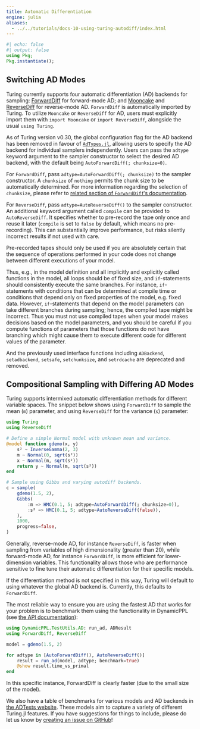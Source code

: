 ```yaml
---
title: Automatic Differentiation
engine: julia
aliases:
  - ../../tutorials/docs-10-using-turing-autodiff/index.html
---
```


```julia
#| echo: false
#| output: false
using Pkg;
Pkg.instantiate();
```

## Switching AD Modes

Turing currently supports four automatic differentiation (AD) backends for sampling: [ForwardDiff](https://github.com/JuliaDiff/ForwardDiff.jl) for forward-mode AD; and [Mooncake](https://github.com/compintell/Mooncake.jl) and [ReverseDiff](https://github.com/JuliaDiff/ReverseDiff.jl) for reverse-mode AD.
`ForwardDiff` is automatically imported by Turing. To utilize `Mooncake` or `ReverseDiff` for AD, users must explicitly import them with `import Mooncake` or `import ReverseDiff`, alongside the usual `using Turing`.

As of Turing version v0.30, the global configuration flag for the AD backend has been removed in favour of [`AdTypes.jl`](https://github.com/SciML/ADTypes.jl), allowing users to specify the AD backend for individual samplers independently.
Users can pass the `adtype` keyword argument to the sampler constructor to select the desired AD backend, with the default being `AutoForwardDiff(; chunksize=0)`.

For `ForwardDiff`, pass `adtype=AutoForwardDiff(; chunksize)` to the sampler constructor. A `chunksize` of `nothing` permits the chunk size to be automatically determined. For more information regarding the selection of `chunksize`, please refer to [related section of `ForwardDiff`'s documentation](https://juliadiff.org/ForwardDiff.jl/dev/user/advanced/#Configuring-Chunk-Size).

For `ReverseDiff`, pass `adtype=AutoReverseDiff()` to the sampler constructor. An additional keyword argument called `compile` can be provided to `AutoReverseDiff`. It specifies whether to pre-record the tape only once and reuse it later (`compile` is set to `false` by default, which means no pre-recording). This can substantially improve performance, but risks silently incorrect results if not used with care.



Pre-recorded tapes should only be used if you are absolutely certain that the sequence of operations performed in your code does not change between different executions of your model.

Thus, e.g., in the model definition and all implicitly and explicitly called functions in the model, all loops should be of fixed size, and `if`-statements should consistently execute the same branches.
For instance, `if`-statements with conditions that can be determined at compile time or conditions that depend only on fixed properties of the model, e.g. fixed data.
However, `if`-statements that depend on the model parameters can take different branches during sampling; hence, the compiled tape might be incorrect.
Thus you must not use compiled tapes when your model makes decisions based on the model parameters, and you should be careful if you compute functions of parameters that those functions do not have branching which might cause them to execute different code for different values of the parameter.

And the previously used interface functions including `ADBackend`, `setadbackend`, `setsafe`, `setchunksize`, and `setrdcache` are deprecated and removed.

## Compositional Sampling with Differing AD Modes

Turing supports intermixed automatic differentiation methods for different variable spaces. The snippet below shows using `ForwardDiff` to sample the mean (`m`) parameter, and using `ReverseDiff` for the variance (`s`) parameter:

```julia
using Turing
using ReverseDiff

# Define a simple Normal model with unknown mean and variance.
@model function gdemo(x, y)
    s² ~ InverseGamma(2, 3)
    m ~ Normal(0, sqrt(s²))
    x ~ Normal(m, sqrt(s²))
    return y ~ Normal(m, sqrt(s²))
end

# Sample using Gibbs and varying autodiff backends.
c = sample(
    gdemo(1.5, 2),
    Gibbs(
        :m => HMC(0.1, 5; adtype=AutoForwardDiff(; chunksize=0)),
        :s² => HMC(0.1, 5; adtype=AutoReverseDiff(false)),
    ),
    1000,
    progress=false,
)
```

Generally, reverse-mode AD, for instance `ReverseDiff`, is faster when sampling from variables of high dimensionality (greater than 20), while forward-mode AD, for instance `ForwardDiff`, is more efficient for lower-dimension variables. This functionality allows those who are performance sensitive to fine tune their automatic differentiation for their specific models.

If the differentiation method is not specified in this way, Turing will default to using whatever the global AD backend is.
Currently, this defaults to `ForwardDiff`.

The most reliable way to ensure you are using the fastest AD that works for your problem is to benchmark them using the functionality in DynamicPPL (see [the API documentation](https://turinglang.org/DynamicPPL.jl/stable/api/#AD-testing-and-benchmarking-utilities)):

```julia
using DynamicPPL.TestUtils.AD: run_ad, ADResult
using ForwardDiff, ReverseDiff

model = gdemo(1.5, 2)

for adtype in [AutoForwardDiff(), AutoReverseDiff()]
    result = run_ad(model, adtype; benchmark=true)
    @show result.time_vs_primal
end
```

In this specific instance, ForwardDiff is clearly faster (due to the small size of the model).

We also have a table of benchmarks for various models and AD backends in [the ADTests website](https://turinglang.org/ADTests/).
These models aim to capture a variety of different Turing.jl features.
If you have suggestions for things to include, please do let us know by [creating an issue on GitHub](https://github.com/TuringLang/ADTests/issues/new)!
